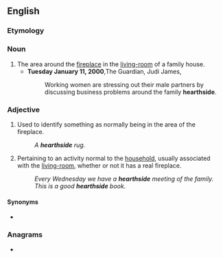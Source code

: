 ==English==

===Etymology===
{{suffix|hearth|side|lang=en}}

===Noun===
{{en-noun}}

# The area around the [[fireplace]] in the [[living-room]] of a family house.
#* '''Tuesday January 11, 2000''',The Guardian, Judi James,
#*: Working women are stressing out their male partners by discussing business problems around the family '''hearthside'''.

===Adjective===
{{en-adj|-}}
# Used to identify something as normally being in the area of the fireplace.
#: ''A '''hearthside''' rug.''
# Pertaining to an activity normal to the [[household]], usually associated with the [[living-room]], whether or not it has a real fireplace.
#: ''Every Wednesday we have a '''hearthside''' meeting of the family.''
#: ''This is a good '''hearthside''' book.''

====Synonyms====
* {{l|en|fireside}}

===Anagrams===
* {{anagrams|en|a=adeehhirst|Eshtehardi}}